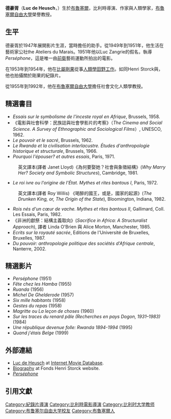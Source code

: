 {{Infobox person
| name        = 德豪胥
| image       =
| image_size  =
| alt         =
| caption     =
| birth_name  =
| birth_date  = {{birth date and age|df=yes|1927|5|7}}
| birth_place = [[比利時|比利時]][[布魯塞爾|布魯塞爾]]
| death_date  = <!-- {{death date and age|df=yes|YYYY|MM|DD|YYYY|MM|DD}} -->
| death_place =
| nationality = {{BEL}}
| other_names =
| known_for   =
| occupation  = 人類學家、導演、作家
}}'''德豪胥'''（'''Luc de Heusch'''，{{bd|1927年|5月7日|2012年|8月7日|catIdx=Heusch}}）生於[[布魯塞爾|布魯塞爾]]，比利時導演、作家與人類學家，[[布魯塞爾自由大學_(法語區)|布魯塞爾自由大學]]榮譽教授。

== 生平 ==
德豪胥於1947年展開影片生涯，當時擔任{{link-en|Henri Storck|Henri Storck}}的助手。從1949年到1951年，他生活在藝術家公社the Ateliers du Marais。1951年他以Luc Zangrie的假名，執導 ''Perséphone''，這是唯一由{{le|CoBrA|COBRA (art movement)}}[[前衛|前衛]]藝術運動所拍出的電影。

在1953年到1954年，他在[[比屬剛果|比屬剛果]]從事[[人類學|人類學]][[田野工作|田野工作]]。如同Henri Storck與{{link-en|Charles Dekeukeleire|Charles Dekeukeleire}}，他也拍攝關於剛果的紀錄片。

從1955年到1992年，他在[[布魯塞爾自由大學_(法語區)|布魯塞爾自由大學]]擔任社會文化人類學教授。

== 精選書目 ==
*''Essais sur le symbolisme de l'inceste royal en Afrique'', Brussels, 1958.
*《電影與社會科學：民族誌與社會學影片的考察》（''The Cinema and Social Science. A Survey of Ethnographic and Sociological Films''）, UNESCO, 1962.
*''Le pouvoir et le sacré'', Brussels, 1962.
*''Le Rwanda et la civilisation interlacustre. Études d'anthropologie historique et structurale'', Brussels, 1966.
*''Pourquoi l'épouser? et autres essais'', Paris, 1971.
:英文譯本(譯者 Janet Lloyd)《為何要娶她？社會與象徵結構》(''Why Marry Her? Society and Symbolic Structures''), Cambridge, 1981.
*''Le roi ivre ou l'origine de l'État. Mythes et rites bantous I'', Paris, 1972.
:英文譯本(譯者 Roy Willis) 《喝醉的國王，或是，國家的起源》(''The Drunken King, or, The Origin of the State''), Bloomington, Indiana, 1982.
*''Rois nés d'un cœur de vache. Mythes et rites bantous II'', Gallimard, ColI. Les Essais, Paris, 1982.
*《非洲的獻祭：結構主義取向》(''Sacrifice in Africa: A Structuralist Approach''), 譯者 Linda O'Brien 與 Alice Morton, Manchester, 1985.
*''Ecrits sur la royauté sacrée'', Editions de l'Université de Bruxelles, Bruxelles, 1987.
*''Du pouvoir: anthropologie politique des sociétés d'Afrique centrale'', Nanterre, 2002.

== 精選影片 ==
*''Perséphone'' (1951)
*''Fête chez les Hamba'' (1955)
*''Ruanda'' (1956)
*''Michel De Ghelderode'' (1957)
*''Six mille habitants'' (1958)
*''Gestes du repas'' (1958)
*''Magritte ou La leçon de choses'' (1960)
*''Sur les traces du renard pâle (Recherches en pays Dogon, 1931–1983)'' (1984)
*''Une république devenue folle: Rwanda 1894-1994'' (1995)
*''Quand j'étais Belge'' (1999)

== 外部連結 ==
*[http://www.imdb.com/name/nm0381869/ Luc de Heusch] {{Wayback|url=http://www.imdb.com/name/nm0381869/ |date=20170219172511 }} at [[Internet_Movie_Database|Internet Movie Database]].
*[http://www.fondshenristorck.be/index.php?option=com_content&task=view&id=25&lang=english Biography] {{Wayback|url=http://www.fondshenristorck.be/index.php?option=com_content&task=view&id=25&lang=english |date=20110706134101 }} at Fonds Henri Storck website.
*[http://www.jeanraine.com/spip.php?article8/ ''Perséphone''] {{Wayback|url=http://www.jeanraine.com/spip.php?article8%2F |date=20181027061732 }}

== 引用文獻 ==
<references />

{{normdaten}}
{{DEFAULTSORT:Heusch, Luc De}}
[[Category:紀錄片導演|Category:紀錄片導演]]
[[Category:比利時電影導演|Category:比利時電影導演]]
[[Category:比利时大学教师|Category:比利时大学教师]]
[[Category:布鲁塞尔自由大学校友|Category:布鲁塞尔自由大学校友]]
[[Category:布魯塞爾人|Category:布魯塞爾人]]